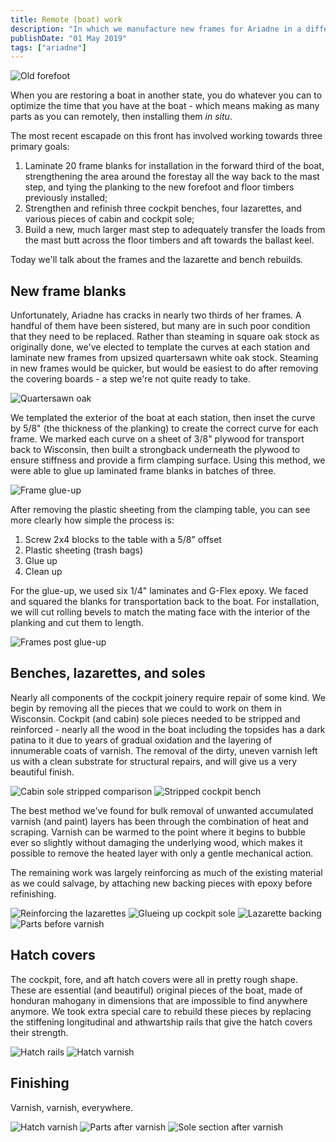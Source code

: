 ```yaml
---
title: Remote (boat) work
description: "In which we manufacture new frames for Ariadne in a different state."
publishDate: "01 May 2019"
tags: ["ariadne"]
---
```


<Image src={frameLams} alt="Old forefoot" />

When you are restoring a boat in another state, you do whatever you
can to optimize the time that you have at the boat - which means
making as many parts as you can remotely, then installing them _in situ_.

The most recent escapade on this front has involved working towards
 three primary goals:

1. Laminate 20 frame blanks for installation in the forward
third of the boat, strengthening the area around the forestay all the
way back to the mast step, and tying the planking to the new forefoot
and floor timbers previously installed;
2. Strengthen and refinish three cockpit benches, four
  lazarettes, and various pieces of cabin and cockpit sole;
3. Build a new, much larger mast step to adequately transfer the loads
  from the mast butt across the floor timbers and aft towards the
  ballast keel.

Today we'll talk about the frames and the lazarette and bench rebuilds.

## New frame blanks

Unfortunately, Ariadne has cracks in nearly two thirds of her
frames. A handful of them have been sistered, but many are in such
poor condition that they need to be replaced. Rather than steaming in
square oak stock as originally done, we've elected to template the
curves at each station and laminate new frames from upsized
quartersawn white oak stock. Steaming in new frames would be quicker,
but would be easiest to do after removing the covering boards - a step
we're not quite ready to take.

<Image src={quartersawnOak} alt="Quartersawn oak" />

We templated the exterior of the boat at each station, then inset the
curve by 5/8" (the thickness of the planking) to create the correct
curve for each frame. We marked each curve on a sheet of 3/8"
plywood for transport back to Wisconsin, then built a strongback
underneath the plywood to ensure stiffness and provide a firm clamping
surface. Using this method, we were able to glue up laminated frame
blanks in batches of three.

<Image src={laminateGlueUp} alt="Frame glue-up" />

After removing the plastic sheeting from the clamping table, you can
see more clearly how simple the process is:

1. Screw 2x4 blocks to the table with a 5/8" offset
2. Plastic sheeting (trash bags)
3. Glue up
4. Clean up

For the glue-up, we used six 1/4" laminates and G-Flex epoxy. We faced
and squared the blanks for transportation back to the boat. For
installation, we will cut rolling bevels to match the mating face with
the interior of the planking and cut them to length.

<Image src={framePostGlueUp} alt="Frames post glue-up" />

<br/>

## Benches, lazarettes, and soles

Nearly all components of the cockpit joinery require repair of some
kind. We begin by removing all the pieces that we could to work on
them in Wisconsin. Cockpit (and cabin) sole pieces needed to be
stripped and reinforced - nearly all the wood in the boat including
the topsides has a dark patina to it due to years of gradual oxidation
and the layering of innumerable coats of varnish. The removal of the
dirty, uneven varnish left us with a clean substrate for structural
repairs, and will give us a very beautiful finish.

<Image src={soleStripped} alt="Cabin sole stripped comparison" />
<Image src={benchStripped} alt="Stripped cockpit bench" />

The best method we've found for bulk removal of unwanted accumulated
varnish (and paint) layers has been through the combination of heat
and scraping. Varnish can be warmed to the point where it begins to
bubble ever so slightly without damaging the underlying wood, which
makes it possible to remove the heated layer with only a gentle
mechanical action.

<BlogVideo src="bench-varnish-scrape.mp4" />

The remaining work was largely reinforcing as much of the existing
material as we could salvage, by attaching new backing pieces with
epoxy before refinishing.

<Image src={lazaretteReinforcement} alt="Reinforcing the lazarettes" />

<BlogVideo src="sole-scarf.mp4" />

<Image src={soleGlue} alt="Glueing up cockpit sole" />

<Image src={lazBacking} alt="Lazarette backing" />

<Image src={rawParts} alt="Parts before varnish" />

## Hatch covers

The cockpit, fore, and aft hatch covers were all in pretty rough
shape. These are essential (and beautiful) original pieces of the
boat, made of honduran mahogany in dimensions that are impossible to
find anywhere anymore. We took extra special care to rebuild these
pieces by replacing the stiffening longitudinal and athwartship rails
that give the hatch covers their strength.

<Image src={hatchRails} alt="Hatch rails" />

<Image src={hatchVarnish} alt="Hatch varnish" />

## Finishing

Varnish, varnish, everywhere.

<Image src={hatchVarnish2} alt="Hatch varnish" />

<Image src={allShiny} alt="Parts after varnish" />

<Image src={soleShiny} alt="Sole section after varnish" />
